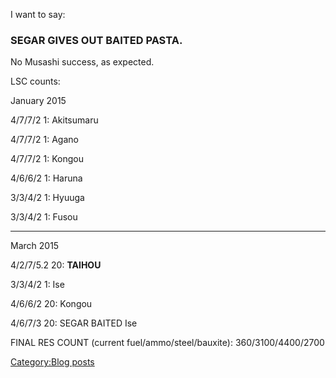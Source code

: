 I want to say:
===SEGAR GIVES OUT BAITED PASTA.===
No Musashi success, as expected.

LSC counts:

January 2015

4/7/7/2 1: Akitsumaru

4/7/7/2 1: Agano

4/7/7/2 1: Kongou

4/6/6/2 1: Haruna

3/3/4/2 1: Hyuuga

3/3/4/2 1: Fusou

------------------------------------

March 2015

4/2/7/5.2 20: '''TAIHOU'''

3/3/4/2 1: Ise

4/6/6/2 20: Kongou

4/6/7/3 20: SEGAR BAITED Ise

FINAL RES COUNT (current fuel/ammo/steel/bauxite): 360/3100/4400/2700

<Insert Yamatard ranting>
[[Category:Blog posts]]